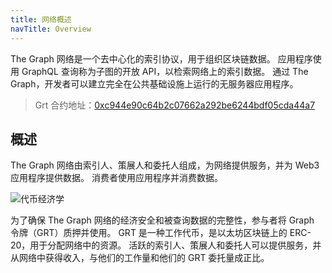 ```yaml
---
title: 网络概述
navTitle: Overview
---
```


The Graph 网络是一个去中心化的索引协议，用于组织区块链数据。 应用程序使用 GraphQL 查询称为子图的开放 API，以检索网络上的索引数据。 通过 The Graph，开发者可以建立完全在公共基础设施上运行的无服务器应用程序。

> Grt 合约地址：[0xc944e90c64b2c07662a292be6244bdf05cda44a7](https://etherscan.io/token/0xc944e90c64b2c07662a292be6244bdf05cda44a7)

## 概述

The Graph 网络由索引人、策展人和委托人组成，为网络提供服务，并为 Web3 应用程序提供数据。 消费者使用应用程序并消费数据。

![代币经济学](/img/Network-roles@2x.png)

为了确保 The Graph 网络的经济安全和被查询数据的完整性，参与者将 Graph 令牌（GRT）质押并使用。 GRT 是一种工作代币，是以太坊区块链上的 ERC-20，用于分配网络中的资源。 活跃的索引人、策展人和委托人可以提供服务，并从网络中获得收入，与他们的工作量和他们的 GRT 委托量成正比。
